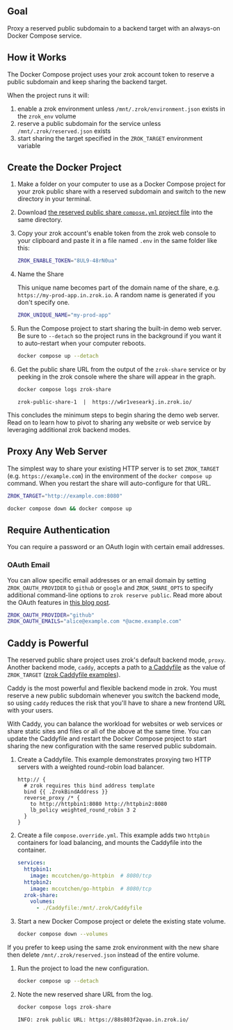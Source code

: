 ## Goal

Proxy a reserved public subdomain to a backend target with an always-on Docker Compose service.

## How it Works

The Docker Compose project uses your zrok account token to reserve a public subdomain and keep sharing the backend
target.

When the project runs it will:

1. enable a zrok environment unless `/mnt/.zrok/environment.json` exists in the `zrok_env` volume
1. reserve a public subdomain for the service unless `/mnt/.zrok/reserved.json` exists
1. start sharing the target specified in the `ZROK_TARGET` environment variable

## Create the Docker Project

1. Make a folder on your computer to use as a Docker Compose project for your zrok public share with a reserved subdomain and switch to the new directory in your terminal.
1. Download [the reserved public share `compose.yml` project file](pathname:///zrok-public-reserved/compose.yml) into the same directory.
1. Copy your zrok account's enable token from the zrok web console to your clipboard and paste it in a file named `.env` in the same folder like this:

    ```bash title=".env"
    ZROK_ENABLE_TOKEN="8UL9-48rN0ua"
    ```
1. Name the Share

    This unique name becomes part of the domain name of the share, e.g. `https://my-prod-app.in.zrok.io`. A random name is generated if you don't specify one.

    ```bash title=".env"
    ZROK_UNIQUE_NAME="my-prod-app"
    ```

1. Run the Compose project to start sharing the built-in demo web server. Be sure to `--detach` so the project runs in the background if you want it to auto-restart when your computer reboots.

    ```bash
    docker compose up --detach
    ```

1. Get the public share URL from the output of the `zrok-share` service or by peeking in the zrok console where the share will appear in the graph.

    ```bash
    docker compose logs zrok-share
    ```

    ```buttonless title="Output"
    zrok-public-share-1  |  https://w6r1vesearkj.in.zrok.io/
    ```

This concludes the minimum steps to begin sharing the demo web server. Read on to learn how to pivot to sharing any website or web service by leveraging additional zrok backend modes.

## Proxy Any Web Server

The simplest way to share your existing HTTP server is to set `ZROK_TARGET` (e.g. `https://example.com`) in the environment of the `docker compose up` command. When you restart the share will auto-configure for that URL.

```bash title=".env"
ZROK_TARGET="http://example.com:8080"
```

```bash
docker compose down && docker compose up
```

## Require Authentication

You can require a password or an OAuth login with certain email addresses.

### OAuth Email

You can allow specific email addresses or an email domain by setting `ZROK_OAUTH_PROVIDER` to `github` or `google` and
`ZROK_SHARE_OPTS` to specify additional command-line options to `zrok reserve public`. Read more about the OAuth
features in [this blog post](https://blog.openziti.io/the-zrok-oauth-public-frontend).

```bash title=".env"
ZROK_OAUTH_PROVIDER="github"
ZROK_OAUTH_EMAILS="alice@example.com *@acme.example.com"
```

## Caddy is Powerful

The reserved public share project uses zrok's default backend mode, `proxy`. Another backend mode, `caddy`, accepts a path to [a Caddyfile](https://caddyserver.com/docs/caddyfile) as the value of `ZROK_TARGET` ([zrok Caddyfile examples](https://github.com/openziti/zrok/tree/main/etc/caddy)). 

Caddy is the most powerful and flexible backend mode in zrok. You must reserve a new public subdomain whenever you switch the backend mode, so using `caddy` reduces the risk that you'll have to share a new frontend URL with your users. 

With Caddy, you can balance the workload for websites or web services or share static sites and files or all of the above at the same time. You can update the Caddyfile and restart the Docker Compose project to start sharing the new configuration with the same reserved public subdomain.

1. Create a Caddyfile. This example demonstrates proxying two HTTP servers with a weighted round-robin load balancer.

    ```console title="Caddyfile"
    http:// {
      # zrok requires this bind address template
      bind {{ .ZrokBindAddress }}
      reverse_proxy /* {
        to http://httpbin1:8080 http://httpbin2:8080
        lb_policy weighted_round_robin 3 2
      }
    }
    ```

1. Create a file `compose.override.yml`. This example adds two `httpbin` containers for load balancing, and mounts the Caddyfile into the container.

    ```yaml title="compose.override.yml"
    services:
      httpbin1:
        image: mccutchen/go-httpbin  # 8080/tcp
      httpbin2:
        image: mccutchen/go-httpbin  # 8080/tcp
      zrok-share:
        volumes:
          - ./Caddyfile:/mnt/.zrok/Caddyfile
    ```

1. Start a new Docker Compose project or delete the existing state volume. 

    ```bash
    docker compose down --volumes
    ```

  If you prefer to keep using the same zrok environment with the new share then delete `/mnt/.zrok/reserved.json` instead of the entire volume.

1. Run the project to load the new configuration.

    ```bash
    docker compose up --detach
    ```

1. Note the new reserved share URL from the log.

    ```bash
    docker compose logs zrok-share
    ```

    ```buttonless title="Output"
    INFO: zrok public URL: https://88s803f2qvao.in.zrok.io/
    ```

